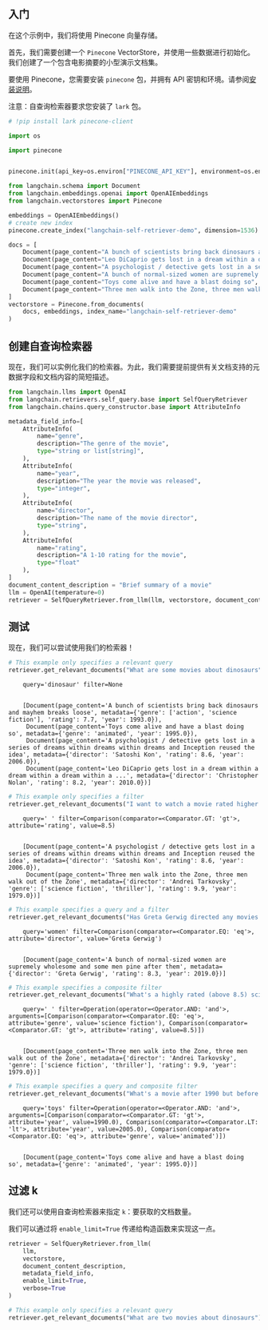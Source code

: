 ## 入门
在这个示例中，我们将使用 Pinecone 向量存储。

首先，我们需要创建一个 `Pinecone` VectorStore，并使用一些数据进行初始化。我们创建了一个包含电影摘要的小型演示文档集。

要使用 Pinecone，您需要安装 `pinecone` 包，并拥有 API 密钥和环境。请参阅[安装说明](https://docs.pinecone.io/docs/quickstart)。

注意：自查询检索器要求您安装了 `lark` 包。


```python
# !pip install lark pinecone-client
```


```python
import os

import pinecone


pinecone.init(api_key=os.environ["PINECONE_API_KEY"], environment=os.environ["PINECONE_ENV"])
```


```python
from langchain.schema import Document
from langchain.embeddings.openai import OpenAIEmbeddings
from langchain.vectorstores import Pinecone

embeddings = OpenAIEmbeddings()
# create new index
pinecone.create_index("langchain-self-retriever-demo", dimension=1536)
```


```python
docs = [
    Document(page_content="A bunch of scientists bring back dinosaurs and mayhem breaks loose", metadata={"year": 1993, "rating": 7.7, "genre": ["action", "science fiction"]}),
    Document(page_content="Leo DiCaprio gets lost in a dream within a dream within a dream within a ...", metadata={"year": 2010, "director": "Christopher Nolan", "rating": 8.2}),
    Document(page_content="A psychologist / detective gets lost in a series of dreams within dreams within dreams and Inception reused the idea", metadata={"year": 2006, "director": "Satoshi Kon", "rating": 8.6}),
    Document(page_content="A bunch of normal-sized women are supremely wholesome and some men pine after them", metadata={"year": 2019, "director": "Greta Gerwig", "rating": 8.3}),
    Document(page_content="Toys come alive and have a blast doing so", metadata={"year": 1995, "genre": "animated"}),
    Document(page_content="Three men walk into the Zone, three men walk out of the Zone", metadata={"year": 1979, "rating": 9.9, "director": "Andrei Tarkovsky", "genre": ["science fiction", "thriller"], "rating": 9.9})
]
vectorstore = Pinecone.from_documents(
    docs, embeddings, index_name="langchain-self-retriever-demo"
)
```

## 创建自查询检索器
现在，我们可以实例化我们的检索器。为此，我们需要提前提供有关文档支持的元数据字段和文档内容的简短描述。


```python
from langchain.llms import OpenAI
from langchain.retrievers.self_query.base import SelfQueryRetriever
from langchain.chains.query_constructor.base import AttributeInfo

metadata_field_info=[
    AttributeInfo(
        name="genre",
        description="The genre of the movie", 
        type="string or list[string]", 
    ),
    AttributeInfo(
        name="year",
        description="The year the movie was released", 
        type="integer", 
    ),
    AttributeInfo(
        name="director",
        description="The name of the movie director", 
        type="string", 
    ),
    AttributeInfo(
        name="rating",
        description="A 1-10 rating for the movie",
        type="float"
    ),
]
document_content_description = "Brief summary of a movie"
llm = OpenAI(temperature=0)
retriever = SelfQueryRetriever.from_llm(llm, vectorstore, document_content_description, metadata_field_info, verbose=True)
```

## 测试
现在，我们可以尝试使用我们的检索器！


```python
# This example only specifies a relevant query
retriever.get_relevant_documents("What are some movies about dinosaurs")
```

<CodeOutputBlock lang="python">

```
    query='dinosaur' filter=None


    [Document(page_content='A bunch of scientists bring back dinosaurs and mayhem breaks loose', metadata={'genre': ['action', 'science fiction'], 'rating': 7.7, 'year': 1993.0}),
     Document(page_content='Toys come alive and have a blast doing so', metadata={'genre': 'animated', 'year': 1995.0}),
     Document(page_content='A psychologist / detective gets lost in a series of dreams within dreams within dreams and Inception reused the idea', metadata={'director': 'Satoshi Kon', 'rating': 8.6, 'year': 2006.0}),
     Document(page_content='Leo DiCaprio gets lost in a dream within a dream within a dream within a ...', metadata={'director': 'Christopher Nolan', 'rating': 8.2, 'year': 2010.0})]
```

</CodeOutputBlock>


```python
# This example only specifies a filter
retriever.get_relevant_documents("I want to watch a movie rated higher than 8.5")
```

<CodeOutputBlock lang="python">

```
    query=' ' filter=Comparison(comparator=<Comparator.GT: 'gt'>, attribute='rating', value=8.5)


    [Document(page_content='A psychologist / detective gets lost in a series of dreams within dreams within dreams and Inception reused the idea', metadata={'director': 'Satoshi Kon', 'rating': 8.6, 'year': 2006.0}),
     Document(page_content='Three men walk into the Zone, three men walk out of the Zone', metadata={'director': 'Andrei Tarkovsky', 'genre': ['science fiction', 'thriller'], 'rating': 9.9, 'year': 1979.0})]
```

</CodeOutputBlock>


```python
# This example specifies a query and a filter
retriever.get_relevant_documents("Has Greta Gerwig directed any movies about women")
```

<CodeOutputBlock lang="python">

```
    query='women' filter=Comparison(comparator=<Comparator.EQ: 'eq'>, attribute='director', value='Greta Gerwig')


    [Document(page_content='A bunch of normal-sized women are supremely wholesome and some men pine after them', metadata={'director': 'Greta Gerwig', 'rating': 8.3, 'year': 2019.0})]
```

</CodeOutputBlock>


```python
# This example specifies a composite filter
retriever.get_relevant_documents("What's a highly rated (above 8.5) science fiction film?")
```

<CodeOutputBlock lang="python">

```
    query=' ' filter=Operation(operator=<Operator.AND: 'and'>, arguments=[Comparison(comparator=<Comparator.EQ: 'eq'>, attribute='genre', value='science fiction'), Comparison(comparator=<Comparator.GT: 'gt'>, attribute='rating', value=8.5)])


    [Document(page_content='Three men walk into the Zone, three men walk out of the Zone', metadata={'director': 'Andrei Tarkovsky', 'genre': ['science fiction', 'thriller'], 'rating': 9.9, 'year': 1979.0})]
```

</CodeOutputBlock>


```python
# This example specifies a query and composite filter
retriever.get_relevant_documents("What's a movie after 1990 but before 2005 that's all about toys, and preferably is animated")
```

<CodeOutputBlock lang="python">

```
    query='toys' filter=Operation(operator=<Operator.AND: 'and'>, arguments=[Comparison(comparator=<Comparator.GT: 'gt'>, attribute='year', value=1990.0), Comparison(comparator=<Comparator.LT: 'lt'>, attribute='year', value=2005.0), Comparison(comparator=<Comparator.EQ: 'eq'>, attribute='genre', value='animated')])


    [Document(page_content='Toys come alive and have a blast doing so', metadata={'genre': 'animated', 'year': 1995.0})]
```

</CodeOutputBlock>

## 过滤 k

我们还可以使用自查询检索器来指定 `k`：要获取的文档数量。

我们可以通过将 `enable_limit=True` 传递给构造函数来实现这一点。


```python
retriever = SelfQueryRetriever.from_llm(
    llm, 
    vectorstore, 
    document_content_description, 
    metadata_field_info, 
    enable_limit=True,
    verbose=True
)
```


```python
# This example only specifies a relevant query
retriever.get_relevant_documents("What are two movies about dinosaurs")
```